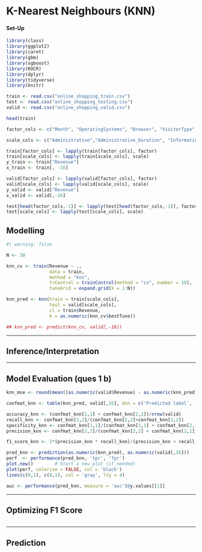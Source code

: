 # K-Nearest Neighbours (KNN)

#### Set-Up

```r
library(class)
library(ggplot2)
library(caret)
library(gbm)
library(xgboost)
library(ROCR)
library(dplyr)
library(tidyverse)
library(knitr)

train <- read.csv("online_shopping_train.csv")
test <- read.csv("online_shopping_testing.csv")
valid <- read.csv("online_shopping_valid.csv")

head(train)

factor_cols <- c("Month", "OperatingSystems", "Browser", "VisitorType", "Weekend", "Revenue")

scale_cols <- c("Administrative","Administrative_Duration", "Informational", "Informational_Duration","ProductRelated","SpecialDay", "ProductRelated_Duration","BounceRates", "ExitRates", "PageValues")

train[factor_cols] <- lapply(train[factor_cols], factor)
train[scale_cols] <- lapply(train[scale_cols], scale)
y_train <- train["Revenue"]
x_train <- train[, -16]

valid[factor_cols] <- lapply(valid[factor_cols], factor)
valid[scale_cols] <- lapply(valid[scale_cols], scale)
y_valid <- valid["Revenue"]
x_valid <- valid[,-16]

test[head(factor_cols,-1)] <- lapply(test[head(factor_cols,-1)], factor)
test[scale_cols] <- lapply(test[scale_cols], scale)
```

## Modelling

```r
#| warning: false

N <- 30

knn_cv <- train(Revenue ~ ., 
                data = train,
                method = "knn",
                trControl = trainControl(method = "cv", number = 10),
                tuneGrid = expand.grid(k = 1:N))

knn_pred <- knn(train = train[scale_cols],
                test = valid[scale_cols],
                cl = train$Revenue,
                k = as.numeric(knn_cv$bestTune))

## knn_pred <- predict(knn_cv, valid[,-16])


```

------------------------------------------------------------------------

\newpage

## Inference/Interpretation

------------------------------------------------------------------------

\newpage

## Model Evaluation (ques 1 b)

```r
knn_mse <- round(mean((as.numeric(valid$Revenue) - as.numeric(knn_pred))^2), 3)

confmat_knn <- table(knn_pred, valid[,16], dnn = c('Predicted label', 'True label'))

accuracy_knn <- (confmat_knn[1,1] + confmat_knn[2,2])/nrow(valid)
recall_knn <- confmat_knn[2,2]/(confmat_knn[2,2]+confmat_knn[1,2])
specificity_knn <- confmat_knn[1,1]/(confmat_knn[1,1] + confmat_knn[2,1])
precision_knn <- confmat_knn[2,2]/(confmat_knn[2,2] + confmat_knn[2,1])

f1_score_knn <- 2*(precision_knn * recall_knn)/(precision_knn + recall_knn)

pred_knn <- prediction(as.numeric(knn_pred), as.numeric(valid[,16]))
perf  <- performance(pred_knn, 'tpr', 'fpr')
plot.new()        # Start a new plot (if needed)
plot(perf, colorize = FALSE, col = 'black')
lines(c(0,1), c(0,1), col = 'gray', lty = 4)

auc <- performance(pred_knn, measure = 'auc')@y.values[[1]]
```

------------------------------------------------------------------------

\newpage

## Optimizing F1 Score

```r

```

------------------------------------------------------------------------

\newpage

## Prediction

```r

```
